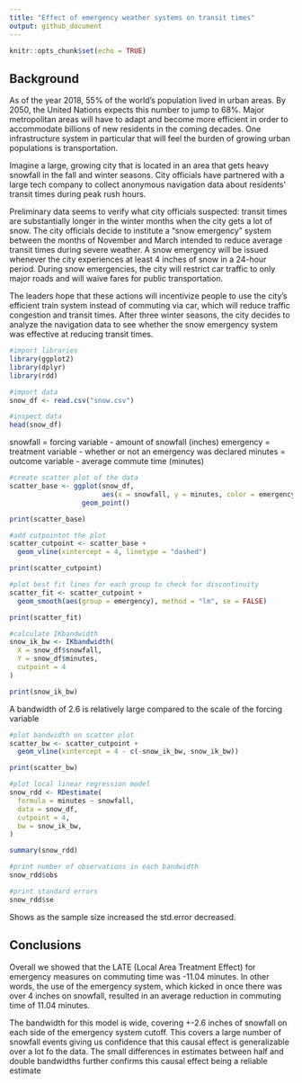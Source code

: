 ```yaml
---
title: "Effect of emergency weather systems on transit times"
output: github_document
---
```


```r
knitr::opts_chunk$set(echo = TRUE)
```

## Background

As of the year 2018, 55% of the world’s population lived in urban areas. By 2050, the United Nations expects this number to jump to 68%. Major metropolitan areas will have to adapt and become more efficient in order to accommodate billions of new residents in the coming decades. One infrastructure system in particular that will feel the burden of growing urban populations is transportation.

Imagine a large, growing city that is located in an area that gets heavy snowfall in the fall and winter seasons. City officials have partnered with a large tech company to collect anonymous navigation data about residents’ transit times during peak rush hours.

Preliminary data seems to verify what city officials suspected: transit times are substantially longer in the winter months when the city gets a lot of snow. The city officials decide to institute a “snow emergency” system between the months of November and March intended to reduce average transit times during severe weather. A snow emergency will be issued whenever the city experiences at least 4 inches of snow in a 24-hour period. During snow emergencies, the city will restrict car traffic to only major roads and will waive fares for public transportation.

The leaders hope that these actions will incentivize people to use the city’s efficient train system instead of commuting via car, which will reduce traffic congestion and transit times. After three winter seasons, the city decides to analyze the navigation data to see whether the snow emergency system was effective at reducing transit times.


```r
#import libraries
library(ggplot2)
library(dplyr)
library(rdd)
```

```r
#import data
snow_df <- read.csv("snow.csv")
```

```r
#inspect data
head(snow_df)
```

snowfall = forcing variable - amount of snowfall (inches)
emergency = treatment variable - whether or not an emergency was declared
minutes = outcome variable - average commute time (minutes)

```r
#create scatter plot of the data
scatter_base <- ggplot(snow_df, 
                       aes(x = snowfall, y = minutes, color = emergency, shape = emergency)) +
                  geom_point()

print(scatter_base)
```

```r
#add cutpointot the plot
scatter_cutpoint <- scatter_base +
  geom_vline(xintercept = 4, linetype = "dashed")

print(scatter_cutpoint)
```


```r
#plot best fit lines for each group to check for discontinuity
scatter_fit <- scatter_cutpoint +
  geom_smooth(aes(group = emergency), method = "lm", se = FALSE)

print(scatter_fit)
```

```r
#calculate IKbandwidth
snow_ik_bw <- IKbandwidth(
  X = snow_df$snowfall,
  Y = snow_df$minutes,
  cutpoint = 4
)

print(snow_ik_bw)
```

A bandwidth of 2.6 is relatively large compared to the scale of the forcing variable

```r
#plot bandwidth on scatter plot
scatter_bw <- scatter_cutpoint +
  geom_vline(xintercept = 4 - c(-snow_ik_bw, snow_ik_bw))

print(scatter_bw)
```
```r
#plot local linear regression model
snow_rdd <- RDestimate(
  formula = minutes ~ snowfall,
  data = snow_df,
  cutpoint = 4,
  bw = snow_ik_bw,
)

summary(snow_rdd)
```

```r
#print number of observations in each bandwidth
snow_rdd$obs
```

```r
#print standard errors
snow_rdd$se
```

Shows as the sample size increased the std.error decreased.

## Conclusions
Overall we showed that the LATE (Local Area Treatment Effect) for emergency measures on commuting time was -11.04 minutes. In other words, the use of the emergency system, which kicked in once there was over 4 inches on snowfall, resulted in an average reduction in commuting time of 11.04 minutes.

The bandwidth for this model is wide, covering +-2.6 inches of snowfall on each side of the emergency system cutoff. This covers a large number of snowfall events giving us confidence that this causal effect is generalizable over a lot fo the data. The small differences in estimates between half and double bandwidths further confirms this causal effect being a reliable estimate
